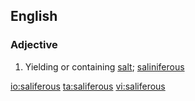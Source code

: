 ==English==

===Adjective===
{{en-adj}}

# Yielding or containing [[salt]]; [[saliniferous]]

[[io:saliferous]]
[[ta:saliferous]]
[[vi:saliferous]]
